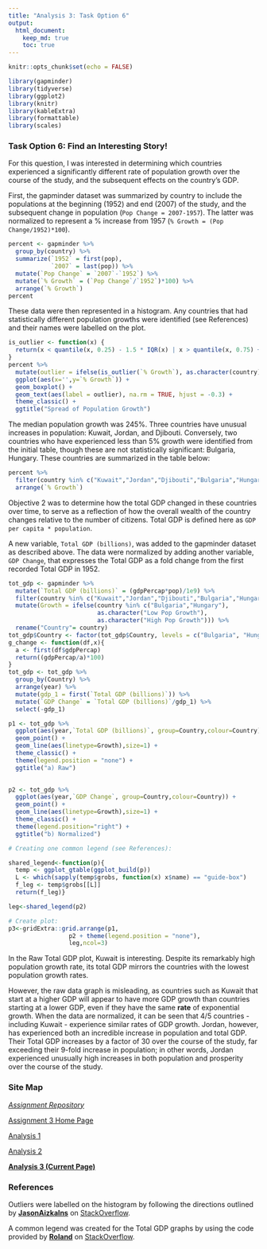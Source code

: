 ```yaml
---
title: "Analysis 3: Task Option 6"
output: 
  html_document:
    keep_md: true
    toc: true
---
```


```r
knitr::opts_chunk$set(echo = FALSE)
```

```r
library(gapminder)
library(tidyverse)
library(ggplot2)
library(knitr)
library(kableExtra)
library(formattable)
library(scales)
```

### Task Option 6: Find an Interesting Story!

For this question, I was interested in determining which countries experienced a significantly different rate of population growth over the course of the study, and the subsequent effects on the country's GDP.

First, the gapminder dataset was summarized by country to include the populations at the beginning (1952) and end (2007) of the study, and the subsequent change in population (`Pop Change = 2007-1957`). The latter was normalized to represent a % increase from 1957 (`% Growth = (Pop Change/1952)*100`).

```r
percent <- gapminder %>% 
  group_by(country) %>% 
  summarize(`1952` = first(pop),
            `2007` = last(pop)) %>% 
  mutate(`Pop Change` = `2007`-`1952`) %>%
  mutate(`% Growth` = (`Pop Change`/`1952`)*100) %>% 
  arrange(`% Growth`)
percent
```

These data were then represented in a histogram. Any countries that had statistically different population growths were identified (see References) and their names were labelled on the plot.

```r
is_outlier <- function(x) {
  return(x < quantile(x, 0.25) - 1.5 * IQR(x) | x > quantile(x, 0.75) + 1.5 * IQR(x))
}
percent %>%
  mutate(outlier = ifelse(is_outlier(`% Growth`), as.character(country), as.numeric(NA))) %>% 
  ggplot(aes(x='',y=`% Growth`)) +
  geom_boxplot() +
  geom_text(aes(label = outlier), na.rm = TRUE, hjust = -0.3) +
  theme_classic() +
  ggtitle("Spread of Population Growth")
```

The median population growth was 245%. Three countries have unusual increases in population: Kuwait, Jordan, and Djibouti. Conversely, two countries who have experienced less than 5% growth were identified from the initial table, though these are not statistically significant: Bulgaria, Hungary. These countries are summarized in the table below:

```r
percent %>% 
  filter(country %in% c("Kuwait","Jordan","Djibouti","Bulgaria","Hungary")) %>% 
  arrange(`% Growth`)
```

Objective 2 was to determine how the total GDP changed in these countries over time, to serve as a reflection of how the overall wealth of the country changes relative to the number of citizens. Total GDP is defined here as `GDP per capita * population`.

A new variable, `Total GDP (billions)`, was added to the gapminder dataset as described above. The data were normalized by adding another variable, `GDP Change`, that expresses the Total GDP as a fold change from the first recorded Total GDP in 1952.

```r
tot_gdp <- gapminder %>% 
  mutate(`Total GDP (billions)` = (gdpPercap*pop)/1e9) %>% 
  filter(country %in% c("Kuwait","Jordan","Djibouti","Bulgaria","Hungary")) %>% 
  mutate(Growth = ifelse(country %in% c("Bulgaria","Hungary"), 
                         as.character("Low Pop Growth"), 
                         as.character("High Pop Growth"))) %>% 
  rename("Country"= country)
tot_gdp$Country <- factor(tot_gdp$Country, levels = c("Bulgaria", "Hungary", "Djibouti","Jordan","Kuwait")) 
g_change <- function(df,x){
  a <- first(df$gdpPercap)
  return((gdpPercap/a)*100)
}
tot_gdp <- tot_gdp %>% 
  group_by(Country) %>% 
  arrange(year) %>%  
  mutate(gdp_1 = first(`Total GDP (billions)`)) %>% 
  mutate(`GDP Change` = `Total GDP (billions)`/gdp_1) %>% 
  select(-gdp_1)
```

```r
p1 <- tot_gdp %>% 
  ggplot(aes(year,`Total GDP (billions)`, group=Country,colour=Country)) +
  geom_point() +
  geom_line(aes(linetype=Growth),size=1) +
  theme_classic() +
  theme(legend.position = "none") +
  ggtitle("a) Raw")
  

p2 <- tot_gdp %>% 
  ggplot(aes(year,`GDP Change`, group=Country,colour=Country)) +
  geom_point() +
  geom_line(aes(linetype=Growth),size=1) +
  theme_classic() +
  theme(legend.position="right") +
  ggtitle("b) Normalized")

# Creating one common legend (see References):

shared_legend<-function(p){
  temp <- ggplot_gtable(ggplot_build(p))
  L <- which(sapply(temp$grobs, function(x) x$name) == "guide-box")
  f_leg <- temp$grobs[[L]]
  return(f_leg)}

leg<-shared_legend(p2)

# Create plot:
p3<-gridExtra::grid.arrange(p1,
                 p2 + theme(legend.position = "none"),
                 leg,ncol=3)
```

In the Raw Total GDP plot, Kuwait is interesting. Despite its remarkably high population growth rate, its total GDP mirrors the countries with the lowest population growth rates.

However, the raw data graph is misleading, as countries such as Kuwait that start at a higher GDP will appear to have more GDP growth than countries starting at a lower GDP, even if they have the same **rate** of exponential growth. When the data are normalized, it can be seen that 4/5 countries - including Kuwait - experience similar rates of GDP growth. Jordan, however, has experienced both an incredible increase in population and total GDP. Their Total GDP increases by a factor of 30 over the course of the study, far exceeding their 9-fold increase in population; in other words, Jordan experienced unusually high increases in both population and prosperity over the course of the study. 


### Site Map

*[Assignment Repository](https://armetcal.github.io/html_hw)*

[Assignment 3 Home Page](https://armetcal.github.io/html_hw/hw03)

[Analysis 1](https://armetcal.github.io/html_hw/hw03/hw03.html)

[Analysis 2](https://armetcal.github.io/html_hw/hw03/hw03_2.html)

**[Analysis 3 (Current Page)](https://armetcal.github.io/html_hw/hw03/hw03_3.html)**


### References

Outliers were labelled on the histogram by following the directions outlined by **[JasonAizkalns](https://stackoverflow.com/users/2572423/jasonaizkalns)** on [StackOverflow](https://stackoverflow.com/questions/33524669/labeling-outliers-of-boxplots-in-r).

A common legend was created for the Total GDP graphs by using the code provided by **[Roland](https://stackoverflow.com/users/1412059/roland)** on [StackOverflow](https://stackoverflow.com/questions/13649473/add-a-common-legend-for-combined-ggplots).